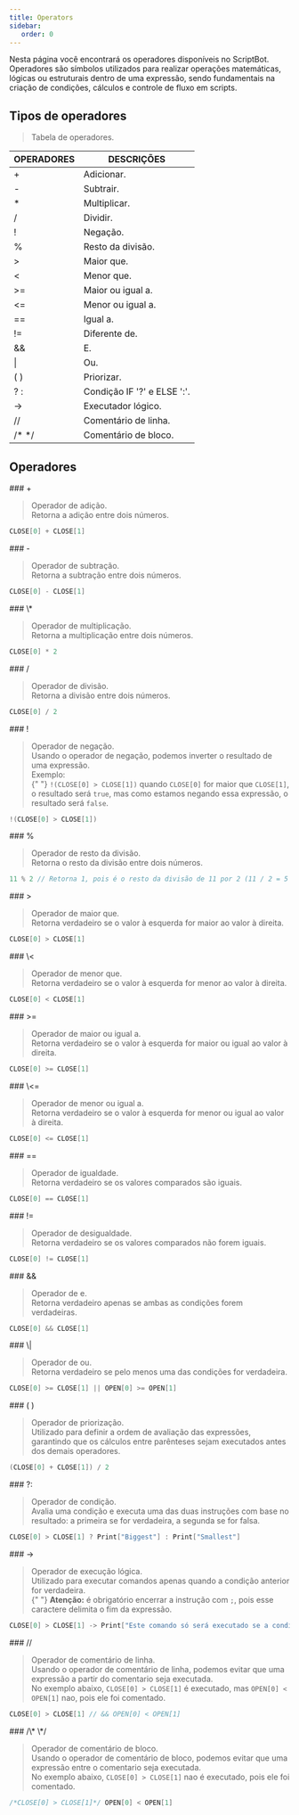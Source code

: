 ```yaml
---
title: Operators
sidebar:
   order: 0
---
```



Nesta página você encontrará os operadores disponíveis no ScriptBot. Operadores são símbolos utilizados para realizar operações matemáticas, lógicas ou estruturais dentro de uma expressão, sendo fundamentais na criação de condições, cálculos e controle de fluxo em scripts.

## Tipos de operadores

> Tabela de operadores.

| OPERADORES                  | DESCRIÇÕES                  |
| --------------------------- | --------------------------- |
| <CodeVar> + </CodeVar>      | Adicionar.                  |
| <CodeVar> - </CodeVar>      | Subtrair.                   |
| <CodeVar> \* </CodeVar>     | Multiplicar.                |
| <CodeVar> / </CodeVar>      | Dividir.                    |
| <CodeVar> ! </CodeVar>      | Negação.                    |
| <CodeVar> % </CodeVar>      | Resto da divisão.           |
| <CodeVar> > </CodeVar>      | Maior que.                  |
| <CodeVar> \< </CodeVar>     | Menor que.                  |
| <CodeVar> >= </CodeVar>     | Maior ou igual a.           |
| <CodeVar> \<\= </CodeVar>   | Menor ou igual a.           |
| <CodeVar> == </CodeVar>     | Igual a.                    |
| <CodeVar> != </CodeVar>     | Diferente de.               |
| <CodeVar> && </CodeVar>     | E.                          |
| <CodeVar> \| </CodeVar>     | Ou.                         |
| <CodeVar> ( ) </CodeVar>    | Priorizar.                  |
| <CodeVar> ? : </CodeVar>    | Condição IF '?' e ELSE ':'. |
| <CodeVar> -> </CodeVar>     | Executador lógico.          |
| <CodeVar> // </CodeVar>     | Comentário de linha.        |
| <CodeVar>/\* \*/ </CodeVar> | Comentário de bloco.        |

## Operadores

<Frame>
### +

> Operador de adição.<br/>
> Retorna a adição entre dois números.

```java
CLOSE[0] + CLOSE[1]
```

</Frame>

<Frame>
### -

> Operador de subtração.<br/>
> Retorna a subtração entre dois números.

```java
CLOSE[0] - CLOSE[1]
```

</Frame>

<Frame>
### \*

> Operador de multiplicação.<br/>
> Retorna a multiplicação entre dois números.

```java
CLOSE[0] * 2
```

</Frame>

<Frame>
### /

> Operador de divisão.<br/>
> Retorna a divisão entre dois números.

```java
CLOSE[0] / 2
```

</Frame>

<Frame>
### !

> Operador de negação.<br/>
> Usando o operador de negação, podemos inverter o resultado de uma expressão.<br/>
> Exemplo:<br/>{" "}
> `!(CLOSE[0] > CLOSE[1])` quando `CLOSE[0]` for maior que `CLOSE[1]`, o resultado será `true`, mas como estamos negando essa expressão, o resultado será `false`.

```java
!(CLOSE[0] > CLOSE[1])
```

</Frame>

<Frame>
### %

> Operador de resto da divisão.<br/>
> Retorna o resto da divisão entre dois números.

```java
11 % 2 // Retorna 1, pois é o resto da divisão de 11 por 2 (11 / 2 = 5 com resto 1)
```

</Frame>

<Frame>
### >

> Operador de maior que.<br/>
> Retorna verdadeiro se o valor à esquerda for maior ao valor à direita.

```java
CLOSE[0] > CLOSE[1]
```

</Frame>

<Frame>
### \<

> Operador de menor que.<br/>
> Retorna verdadeiro se o valor à esquerda for menor ao valor à direita.

```java
CLOSE[0] < CLOSE[1]
```

</Frame>

<Frame>
### >=

> Operador de maior ou igual a.<br/>
> Retorna verdadeiro se o valor à esquerda for maior ou igual ao valor à direita.

```java
CLOSE[0] >= CLOSE[1]
```

</Frame>

<Frame>
### \<=

> Operador de menor ou igual a.<br/>
> Retorna verdadeiro se o valor à esquerda for menor ou igual ao valor à direita.

```java
CLOSE[0] <= CLOSE[1]
```

</Frame>

<Frame>
### ==

> Operador de igualdade.<br/>
> Retorna verdadeiro se os valores comparados são iguais.

```java
CLOSE[0] == CLOSE[1]
```

</Frame>

<Frame>
### !=

> Operador de desigualdade.<br/>
> Retorna verdadeiro se os valores comparados não forem iguais.

```java
CLOSE[0] != CLOSE[1]
```

</Frame>

<Frame>
### &&

> Operador de e.<br/>
> Retorna verdadeiro apenas se ambas as condições forem verdadeiras.

```java
CLOSE[0] && CLOSE[1]
```

</Frame>

<Frame>
### \|

> Operador de ou.<br/>
> Retorna verdadeiro se pelo menos uma das condições for verdadeira.

```java
CLOSE[0] >= CLOSE[1] || OPEN[0] >= OPEN[1]
```

</Frame>

<Frame>
### ( )

> Operador de priorização.<br/>
> Utilizado para definir a ordem de avaliação das expressões, garantindo que os cálculos entre parênteses sejam executados antes dos demais operadores.

```java
(CLOSE[0] + CLOSE[1]) / 2
```

</Frame>

<Frame>
### ?:

> Operador de condição.<br/>
> Avalia uma condição e executa uma das duas instruções com base no resultado: a primeira se for verdadeira, a segunda se for falsa.

```java
CLOSE[0] > CLOSE[1] ? Print["Biggest"] : Print["Smallest"]
```

</Frame>

<Frame>
### ->

> Operador de execução lógica.<br/>
> Utilizado para executar comandos apenas quando a condição anterior for verdadeira.<br/>{" "}
> **Atenção:** é obrigatório encerrar a instrução com `;`, pois esse caractere delimita o fim da expressão.

```java
CLOSE[0] > CLOSE[1] -> Print["Este comando só será executado se a condição for verdadeira"];
```

</Frame>

<Frame>
### //

> Operador de comentário de linha.<br/>
> Usando o operador de comentário de linha, podemos evitar que uma expressão a partir do comentario seja executada.<br/>
> No exemplo abaixo, `CLOSE[0] > CLOSE[1]` é executado, mas `OPEN[0] < OPEN[1]` nao, pois ele foi comentado.<br/>

```java
CLOSE[0] > CLOSE[1] // && OPEN[0] < OPEN[1]
```

</Frame>

<Frame>
### /\* \*/

> Operador de comentário de bloco.<br/>
> Usando o operador de comentário de bloco, podemos evitar que uma expressão entre o comentario seja executada.<br/>
> No exemplo abaixo, `CLOSE[0] > CLOSE[1]` nao é executado, pois ele foi comentado.<br/>

```java
/*CLOSE[0] > CLOSE[1]*/ OPEN[0] < OPEN[1]
```

</Frame>
